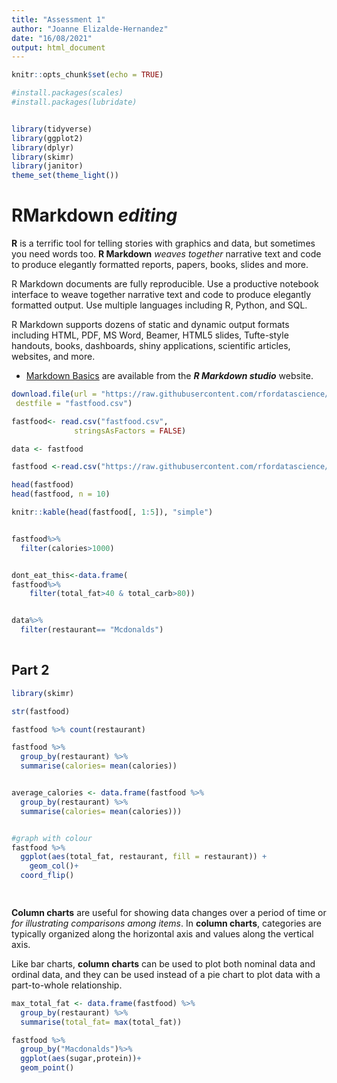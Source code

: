 ```yaml
---
title: "Assessment 1"
author: "Joanne Elizalde-Hernandez"
date: "16/08/2021"
output: html_document
---
```



```r
knitr::opts_chunk$set(echo = TRUE)

#install.packages(scales)
#install.packages(lubridate)


library(tidyverse)
library(ggplot2)
library(dplyr)
library(skimr)
library(janitor)
theme_set(theme_light())
```

# RMarkdown ***editing***

**R** is a terrific tool for telling stories with graphics and data, but sometimes you need words too. **R Markdown** *weaves together* narrative text and code to produce elegantly formatted reports, papers, books, slides and more.

R Markdown documents are fully reproducible. Use a productive notebook interface to weave together narrative text and code to produce elegantly formatted output. Use multiple languages including R, Python, and SQL.

R Markdown supports dozens of static and dynamic output formats including HTML, PDF, MS Word, Beamer, HTML5 slides, Tufte-style handouts, books, dashboards, shiny applications, scientific articles, websites, and more.

* [Markdown Basics](https://rmarkdown.rstudio.com/lesson-8.htm) are available from the ***R Markdown studio*** website.


```r
download.file(url = "https://raw.githubusercontent.com/rfordatascience/tidytuesday/master/data/2018/2018-09-04/fastfood_calories.csv",
 destfile = "fastfood.csv")

fastfood<- read.csv("fastfood.csv",
              stringsAsFactors = FALSE)

data <- fastfood

fastfood <-read.csv("https://raw.githubusercontent.com/rfordatascience/tidytuesday/master/data/2018/2018-09-04/fastfood_calories.csv")

head(fastfood)
head(fastfood, n = 10)

knitr::kable(head(fastfood[, 1:5]), "simple")


fastfood%>%
  filter(calories>1000)


dont_eat_this<-data.frame(
fastfood%>%
    filter(total_fat>40 & total_carb>80))


data%>%
  filter(restaurant== "Mcdonalds")
 

```

## Part 2


```r
library(skimr)

str(fastfood)

fastfood %>% count(restaurant)

fastfood %>%
  group_by(restaurant) %>%
  summarise(calories= mean(calories))


average_calories <- data.frame(fastfood %>%
  group_by(restaurant) %>%
  summarise(calories= mean(calories)))


#graph with colour
fastfood %>%
  ggplot(aes(total_fat, restaurant, fill = restaurant)) +
    geom_col()+
  coord_flip()

 
```

**Column charts** are useful for showing data changes over a period of time or *for illustrating comparisons among items*. In **column charts**, categories are typically organized along the horizontal axis and values along the vertical axis.

Like bar charts, **column charts** can be used to plot both nominal data and ordinal data, and they can be used instead of a pie chart to plot data with a part-to-whole relationship.

```r
max_total_fat <- data.frame(fastfood) %>%
  group_by(restaurant) %>%
  summarise(total_fat= max(total_fat))

fastfood %>% 
  group_by("Macdonalds")%>%
  ggplot(aes(sugar,protein))+
  geom_point()
 

```

